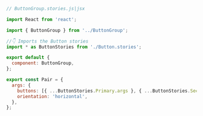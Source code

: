 ```js
// ButtonGroup.stories.js|jsx

import React from 'react';

import { ButtonGroup } from '../ButtonGroup';

//👇 Imports the Button stories
import * as ButtonStories from './Button.stories';

export default {
  component: ButtonGroup,
};

export const Pair = {
  args: {
    buttons: [{ ...ButtonStories.Primary.args }, { ...ButtonStories.Secondary.args }],
    orientation: 'horizontal',
  },
};
```
